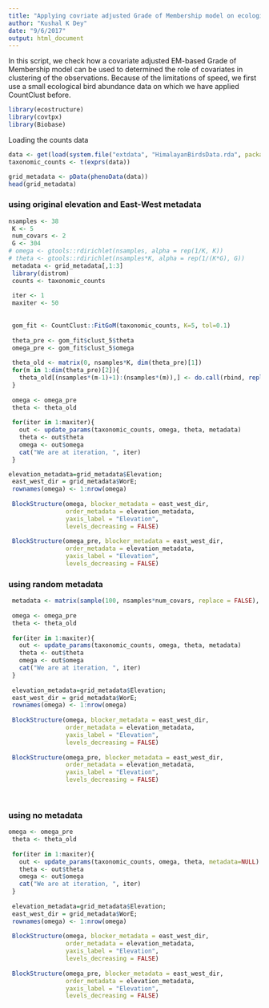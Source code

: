 ```yaml
---
title: "Applying covriate adjusted Grade of Membership model on ecological data"
author: "Kushal K Dey"
date: "9/6/2017"
output: html_document
---
```


In this script, we check how a covariate adjusted EM-based Grade of Membership model can be 
used to determined the role of covariates in clustering of the observations. Because of the 
limitations of speed, we first use a small ecological bird abundance data on which we have applied CountClust before. 

```r
library(ecostructure)
library(covtpx)
library(Biobase)
```


Loading the counts data 

```r
data <- get(load(system.file("extdata", "HimalayanBirdsData.rda", package = "ecostructure")))
taxonomic_counts <- t(exprs(data))
```
 
 
```r
grid_metadata <- pData(phenoData(data))
head(grid_metadata)

```


### using original elevation and East-West metadata

```r
nsamples <- 38
 K <- 5
 num_covars <- 2
 G <- 304
# omega <- gtools::rdirichlet(nsamples, alpha = rep(1/K, K))
# theta <- gtools::rdirichlet(nsamples*K, alpha = rep(1/(K*G), G))
 metadata <- grid_metadata[,1:3]
 library(distrom)
 counts <- taxonomic_counts
 
 iter <- 1
 maxiter <- 50
 
 
 gom_fit <- CountClust::FitGoM(taxonomic_counts, K=5, tol=0.1)
 
 theta_pre <- gom_fit$clust_5$theta
 omega_pre <- gom_fit$clust_5$omega
 
 theta_old <- matrix(0, nsamples*K, dim(theta_pre)[1])
 for(m in 1:dim(theta_pre)[2]){
   theta_old[(nsamples*(m-1)+1):(nsamples*(m)),] <- do.call(rbind, replicate(nsamples, theta_pre[,m], simplify=FALSE))
 }
 
 omega <- omega_pre
 theta <- theta_old
 
 for(iter in 1:maxiter){
   out <- update_params(taxonomic_counts, omega, theta, metadata)
   theta <- out$theta
   omega <- out$omega
   cat("We are at iteration, ", iter)
 }

```


```r
elevation_metadata=grid_metadata$Elevation;
 east_west_dir = grid_metadata$WorE;
 rownames(omega) <- 1:nrow(omega)
 
 BlockStructure(omega, blocker_metadata = east_west_dir,
                order_metadata = elevation_metadata,
                yaxis_label = "Elevation",
                levels_decreasing = FALSE)
 
 BlockStructure(omega_pre, blocker_metadata = east_west_dir,
                order_metadata = elevation_metadata,
                yaxis_label = "Elevation",
                levels_decreasing = FALSE)
```


### using random metadata

```r
 metadata <- matrix(sample(100, nsamples*num_covars, replace = FALSE), nsamples, num_covars)
 
 omega <- omega_pre
 theta <- theta_old
 
 for(iter in 1:maxiter){
   out <- update_params(taxonomic_counts, omega, theta, metadata)
   theta <- out$theta
   omega <- out$omega
   cat("We are at iteration, ", iter)
 }
 
 elevation_metadata=grid_metadata$Elevation;
 east_west_dir = grid_metadata$WorE;
 rownames(omega) <- 1:nrow(omega)
 
 BlockStructure(omega, blocker_metadata = east_west_dir,
                order_metadata = elevation_metadata,
                yaxis_label = "Elevation",
                levels_decreasing = FALSE)
 
 BlockStructure(omega_pre, blocker_metadata = east_west_dir,
                order_metadata = elevation_metadata,
                yaxis_label = "Elevation",
                levels_decreasing = FALSE)
 
 
```

### using no metadata

```r
omega <- omega_pre
 theta <- theta_old
 
 for(iter in 1:maxiter){
   out <- update_params(taxonomic_counts, omega, theta, metadata=NULL)
   theta <- out$theta
   omega <- out$omega
   cat("We are at iteration, ", iter)
 }
 
 elevation_metadata=grid_metadata$Elevation;
 east_west_dir = grid_metadata$WorE;
 rownames(omega) <- 1:nrow(omega)
 
 BlockStructure(omega, blocker_metadata = east_west_dir,
                order_metadata = elevation_metadata,
                yaxis_label = "Elevation",
                levels_decreasing = FALSE)
 
 BlockStructure(omega_pre, blocker_metadata = east_west_dir,
                order_metadata = elevation_metadata,
                yaxis_label = "Elevation",
                levels_decreasing = FALSE)
```


